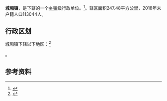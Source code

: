 {{中国乡级行政区|45/01/22/100/000}}

'''城厢镇'''，是{{PRC admin/fullname|45/01/22/100/000|3}}下辖的一个[[乡镇|乡镇]]级行政单位。<ref>{{PRC admin/ref sgc|{{PRC admin/parent|45/01/22/100/000}}}}</ref>。辖区面积247.48平方公里，2018年末户籍人口113044人。

== 行政区划 ==

城厢镇下辖以下地区：<ref>{{PRC admin/ref sgc|45/01/22/100/000}}</ref>

{{PRC admin/children|45/01/22/100/000}}。

== 参考资料 ==

{{reflist}}

{{行政区划小作品}}
{{PRC admin/navcat|45/01/22/100/000}}